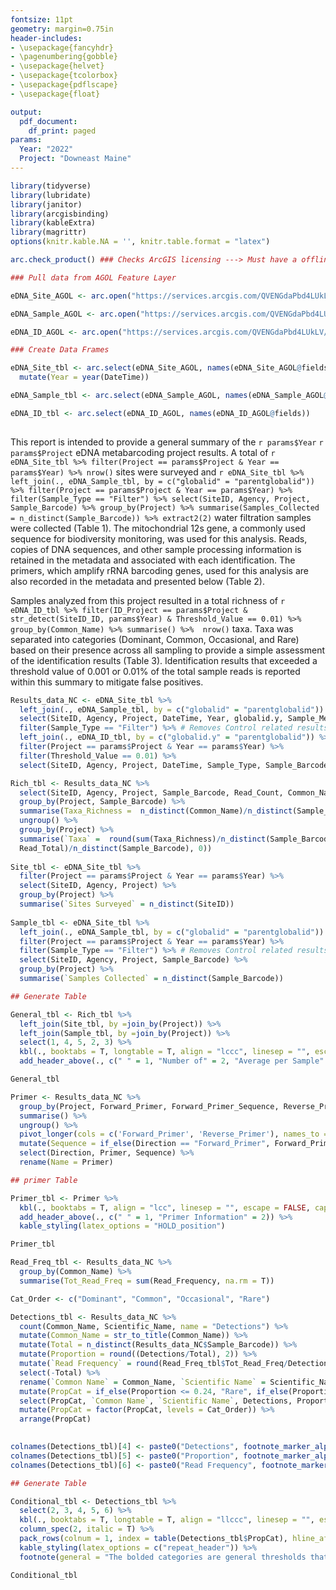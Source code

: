 ```yaml
---
fontsize: 11pt
geometry: margin=0.75in
header-includes:
- \usepackage{fancyhdr}
- \pagenumbering{gobble}
- \usepackage{helvet}
- \usepackage{tcolorbox}
- \usepackage{pdflscape}
- \usepackage{float}

output:
  pdf_document:
    df_print: paged
params:
  Year: "2022" 
  Project: "Downeast Maine"
---
```


```r
library(tidyverse)
library(lubridate)
library(janitor)
library(arcgisbinding)
library(kableExtra)
library(magrittr)
options(knitr.kable.NA = '', knitr.table.format = "latex")
```

```r

arc.check_product() ### Checks ArcGIS licensing ---> Must have a offline version of this license

### Pull data from AGOL Feature Layer

eDNA_Site_AGOL <- arc.open("https://services.arcgis.com/QVENGdaPbd4LUkLV/arcgis/rest/services/service_e3946187cb074dc38dcd019e63bce517/FeatureServer/0")

eDNA_Sample_AGOL <- arc.open("https://services.arcgis.com/QVENGdaPbd4LUkLV/arcgis/rest/services/service_e3946187cb074dc38dcd019e63bce517/FeatureServer/1") 

eDNA_ID_AGOL <- arc.open("https://services.arcgis.com/QVENGdaPbd4LUkLV/arcgis/rest/services/service_e3946187cb074dc38dcd019e63bce517/FeatureServer/2")

### Create Data Frames

eDNA_Site_tbl <- arc.select(eDNA_Site_AGOL, names(eDNA_Site_AGOL@fields)) %>% 
  mutate(Year = year(DateTime))

eDNA_Sample_tbl <- arc.select(eDNA_Sample_AGOL, names(eDNA_Sample_AGOL@fields)) 

eDNA_ID_tbl <- arc.select(eDNA_ID_AGOL, names(eDNA_ID_AGOL@fields)) 
  
```

\newcommand{\fon}[1]{\fontfamily{#1}\selectfont} 

\begin{tcolorbox}[colback=black,colframe=black,coltext=white,left*=2mm,height=11mm, sharp corners,fontupper=\LARGE\fon{phv}\bfseries]
U.S. Fish \& Wildlife Service
\end{tcolorbox}\vspace{-.1cm}

\Large\textbf{\fontfamily{phv}\selectfont eDNA Metabarcoding Results Summary Report}\vspace{-.85cm}
\section{\Large\textmd{\textit{`r params$Project`, `r params$Year`}}}\vspace{-.15cm}
\raggedright\selectfont\large This report is intended to provide a general summary of the `r params$Year` `r params$Project` eDNA metabarcoding project results. A total of `r eDNA_Site_tbl %>% filter(Project == params$Project & Year == params$Year) %>% nrow()` sites were surveyed and `r eDNA_Site_tbl %>%  left_join(., eDNA_Sample_tbl, by = c("globalid" = "parentglobalid")) %>% filter(Project == params$Project & Year == params$Year) %>% filter(Sample_Type == "Filter") %>% select(SiteID, Agency, Project, Sample_Barcode) %>% group_by(Project) %>% summarise(Samples_Collected = n_distinct(Sample_Barcode)) %>% extract2(2)` water filtration samples were collected (Table 1). The mitochondrial 12s gene, a commonly used sequence for biodiversity monitoring, was used for this analysis. Reads, copies of DNA sequences, and other sample processing information is retained in the metadata and associated with each identification. The primers, which amplify rRNA barcoding genes, used for this analysis are also recorded in the metadata and presented below (Table 2).          

Samples analyzed from this project resulted in a total richness of `r eDNA_ID_tbl %>% filter(ID_Project == params$Project & str_detect(SiteID_ID, params$Year) & Threshold_Value == 0.01) %>% group_by(Common_Name) %>% summarise() %>%  nrow()` taxa. Taxa was separated into categories (Dominant, Common, Occasional, and Rare) based on their presence across all sampling to provide a simple assessment of the identification results (Table 3). Identification results that exceeded a threshold value of 0.001 or 0.01% of the total sample reads is reported within this summary to mitigate false positives.  

\vspace{.8cm}

```r

Results_data_NC <- eDNA_Site_tbl %>% 
  left_join(., eDNA_Sample_tbl, by = c("globalid" = "parentglobalid")) %>% 
  select(SiteID, Agency, Project, DateTime, Year, globalid.y, Sample_Method, Sample_Type, Sample_Barcode) %>% 
  filter(Sample_Type == "Filter") %>% # Removes Control related results
  left_join(., eDNA_ID_tbl, by = c("globalid.y" = "parentglobalid")) %>% 
  filter(Project == params$Project & Year == params$Year) %>% 
  filter(Threshold_Value == 0.01) %>% 
  select(SiteID, Agency, Project, DateTime, Sample_Type, Sample_Barcode, Common_Name, Scientific_Name, Forward_Primer, Forward_Primer_Sequence, Reverse_Primer, Reverse_Primer_Sequence, Gene_Target, Read_Count, Read_Frequency)

```

```r

Rich_tbl <- Results_data_NC %>% 
  select(SiteID, Agency, Project, Sample_Barcode, Read_Count, Common_Name) %>% 
  group_by(Project, Sample_Barcode) %>% 
  summarise(Taxa_Richness =  n_distinct(Common_Name)/n_distinct(Sample_Barcode), Read_Total =  sum(Read_Count)/n_distinct(Sample_Barcode)) %>% 
  ungroup() %>% 
  group_by(Project) %>% 
  summarise(`Taxa` =  round(sum(Taxa_Richness)/n_distinct(Sample_Barcode), 1), `Reads` =  round(sum(
  Read_Total)/n_distinct(Sample_Barcode), 0))
  
Site_tbl <- eDNA_Site_tbl %>% 
  filter(Project == params$Project & Year == params$Year) %>% 
  select(SiteID, Agency, Project) %>%
  group_by(Project) %>% 
  summarise(`Sites Surveyed` = n_distinct(SiteID))
  
Sample_tbl <- eDNA_Site_tbl %>% 
  left_join(., eDNA_Sample_tbl, by = c("globalid" = "parentglobalid")) %>% 
  filter(Project == params$Project & Year == params$Year) %>% 
  filter(Sample_Type == "Filter") %>% # Removes Control related results
  select(SiteID, Agency, Project, Sample_Barcode) %>%
  group_by(Project) %>% 
  summarise(`Samples Collected` = n_distinct(Sample_Barcode))

## Generate Table

General_tbl <- Rich_tbl %>%
  left_join(Site_tbl, by =join_by(Project)) %>% 
  left_join(Sample_tbl, by =join_by(Project)) %>% 
  select(1, 4, 5, 2, 3) %>% 
  kbl(., booktabs = T, longtable = T, align = "lccc", linesep = "", escape = FALSE, caption = "Total sample effort and average taxa richness.", format.args = list(big.mark = ",")) %>% # Creates a table of the DF
  add_header_above(., c(" " = 1, "Number of" = 2, "Average per Sample" = 2))

General_tbl
```

\vspace{.6cm}

```r

Primer <- Results_data_NC %>% 
  group_by(Project, Forward_Primer, Forward_Primer_Sequence, Reverse_Primer, Reverse_Primer_Sequence) %>% 
  summarise() %>% 
  ungroup() %>% 
  pivot_longer(cols = c('Forward_Primer', 'Reverse_Primer'), names_to = "Direction", values_to = "Primer") %>% 
  mutate(Sequence = if_else(Direction == "Forward_Primer", Forward_Primer_Sequence, Reverse_Primer_Sequence), Direction = if_else(Direction == "Forward_Primer", "Forward", "Reverse")) %>% 
  select(Direction, Primer, Sequence) %>% 
  rename(Name = Primer)

## primer Table

Primer_tbl <- Primer %>%
  kbl(., booktabs = T, align = "lcc", linesep = "", escape = FALSE, caption = "Primer and primer sequence information.") %>% # Creates a table of the DF
  add_header_above(., c(" " = 1, "Primer Information" = 2)) %>%
  kable_styling(latex_options = "HOLD_position")

Primer_tbl
```

\vspace{1.2cm}

\noindent
\color{black}\rule{\linewidth}{0.2mm}\vspace{.2cm}
\normalsize\textbf{\textit{Questions related to this summary report or the metabarcoding results can be directed to:}}\vspace{.3cm}
\newline\textit{Aaron Maloy, Geneticist, Northeast Fishery Center, Phone: 570-726-4247, Email: aaron\_maloy$@$fws.gov}

\newpage

```r

Read_Freq_tbl <- Results_data_NC %>% 
  group_by(Common_Name) %>% 
  summarise(Tot_Read_Freq = sum(Read_Frequency, na.rm = T)) 

Cat_Order <- c("Dominant", "Common", "Occasional", "Rare")

Detections_tbl <- Results_data_NC %>% 
  count(Common_Name, Scientific_Name, name = "Detections") %>% 
  mutate(Common_Name = str_to_title(Common_Name)) %>% 
  mutate(Total = n_distinct(Results_data_NC$Sample_Barcode)) %>% 
  mutate(Proportion = round((Detections/Total), 2)) %>% 
  mutate(`Read Frequency` = round(Read_Freq_tbl$Tot_Read_Freq/Detections, 2)) %>%  
  select(-Total) %>% 
  rename(`Common Name` = Common_Name, `Scientific Name` = Scientific_Name) %>% 
  mutate(PropCat = if_else(Proportion <= 0.24, "Rare", if_else(Proportion >= 0.25 & Proportion <= 0.50, "Occasional", if_else(Proportion >= 0.51 & Proportion <= 0.75, "Common", "Dominant")))) %>% 
  select(PropCat, `Common Name`, `Scientific Name`, Detections, Proportion, `Read Frequency`) %>% 
  mutate(PropCat = factor(PropCat, levels = Cat_Order)) %>% 
  arrange(PropCat)
  

colnames(Detections_tbl)[4] <- paste0("Detections", footnote_marker_alphabet(1))
colnames(Detections_tbl)[5] <- paste0("Proportion", footnote_marker_alphabet(2))
colnames(Detections_tbl)[6] <- paste0("Read Frequency", footnote_marker_alphabet(3))

## Generate Table

Conditional_tbl <- Detections_tbl %>% 
  select(2, 3, 4, 5, 6) %>% 
  kbl(., booktabs = T, longtable = T, align = "llccc", linesep = "", escape = FALSE, caption = "eDNA metabarcoding identification results.") %>% # Creates a table of the DF
  column_spec(2, italic = T) %>% 
  pack_rows(colnum = 1, index = table(Detections_tbl$PropCat), hline_after = T, bold = T) %>% 
  kable_styling(latex_options = c("repeat_header")) %>% 
  footnote(general = "The bolded categories are general thresholds that denote whether that taxas presence was Dominant (>75%), Common (75-50%), Occasional (50-25%), or Rare (<25%) across the entirity of sampling.", alphabet = c("Detections refer to samples where eDNA of the specified taxa was present.", "The proportion is the fraction of samples which the eDNA was present across the entirety of sampling.", "Read Frequency represents the mean read frequency per positive detection sample."), threeparttable = T)

Conditional_tbl
```
